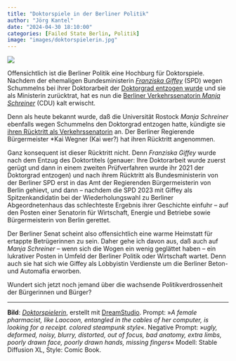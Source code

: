 ```yaml
---
title: "Doktorspiele in der Berliner Politik"
author: "Jörg Kantel"
date: "2024-04-30 18:10:00"
categories: [Failed State Berlin, Politik]
image: "images/doktorspielerin.jpg"
---
```


[![](images/doktorspielerin-b.jpg)](https://www.flickr.com/photos/schockwellenreiter/53497171197/)

Offensichtlich ist die Berliner Politik eine Hochburg für Doktorspiele. Nachdem der ehemaligen Bundesministerin *[Franziska Giffey](https://de.wikipedia.org/wiki/Franziska_Giffey)* (SPD) wegen Schummelns bei ihrer Doktorarbeit der [Doktorgrad entzogen wurde](https://de.wikipedia.org/wiki/Franziska_Giffey#Plagiatsaff%C3%A4ren_um_wissenschaftliche_Abschlussarbeiten) und sie als Ministerin zurücktrat, hat es nun die [Berliner Verkehrssenatorin *Manja Schreiner*](https://de.wikipedia.org/wiki/Manja_Schreiner) (CDU) kalt erwischt.

Denn als heute bekannt wurde, daß die Universität Rostock *Manja Schreiner* ebenfalls wegen Schummelns den Doktorgrad entzogen hatte, kündigte sie [ihren Rücktritt als Verkehrssenatorin](https://www.rbb24.de/politik/beitrag/2024/04/ruecktritt-berlin-schreiner-cdu-verkehrssenatorin-statement-doktorarbeit-uni-rostock-plagiatsvorwuerfe.htm) an. Der Berliner Regierende Bürgermeister *Kai Wegner (Kai wer?) hat ihren Rücktritt angenommen.

Ganz konsequent ist dieser Rücktritt nicht. Denn *Franziska Giffey* wurde nach dem Entzug des Doktortitels (genauer: Ihre Doktorarbeit wurde zuerst gerügt und dann in einem zweiten Prüfverfahren wurde ihr 2021 der Doktorgrad entzogen) und nach ihrem Rücktritt als Bundesministerin von der Berliner SPD erst in das Amt der Regierenden Bürgermeisterin von Berlin gehievt, und dann -- nachdem die SPD 2023 mit Giffey als Spitzenkandidatin bei der Wiederholungswahl zu Berliner Abgeordnetenhaus das schlechteste Ergebnis ihrer Geschichte einfuhr -- auf den Posten einer Senatorin für Wirtschaft, Energie und Betriebe sowie Bürgermeisterin von Berlin gerettet.

Der Berliner Senat scheint also offensichtlich eine warme Heimstatt für ertappte Betrügerinnen zu sein. Daher gehe ich davon aus, daß auch auf *Manja Schreiner*  -- wenn sich die Wogen ein wenig geglättet haben -- ein lukrativer Posten in Umfeld der Berliner Politik oder Wirtschaft wartet. Denn auch sie hat sich wie Giffey als Lobbyistin Verdienste um die Berliner Beton- und Automafia erworben.

Wundert sich jetzt noch jemand über die wachsende Politikverdrossenheit der Bürgerinnen und Bürger?

---

**Bild**: *[Doktorspielerin](https://www.flickr.com/photos/schockwellenreiter/53497171197/)*, erstellt mit [DreamStudio](https://beta.dreamstudio.ai/generate). Prompt: »*A female pharmacist, like Laocoon, entangled in the cables of her computer, is looking for a receipt. colored steampunk style*«. Negative Prompt: »*ugly, deformed, noisy, blurry, distorted, out of focus, bad anatomy, extra limbs, poorly drawn face, poorly drawn hands, missing fingers*« Modell: Stable Diffusion XL, Style: Comic Book.